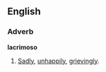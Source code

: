 ==English==

===Adverb===
'''lacrimoso'''

#{{music}} [[sadly|Sadly]], [[unhappily]], [[grievingly]].